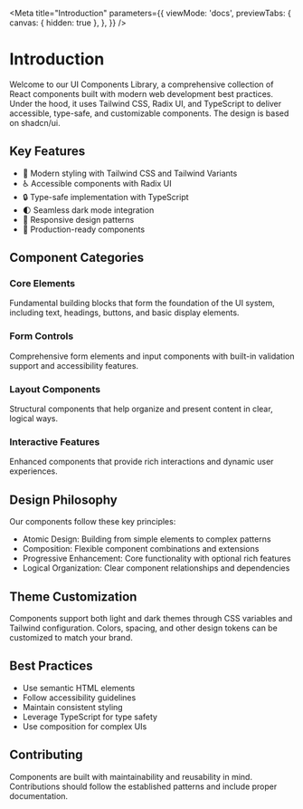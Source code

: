 
<Meta
  title="Introduction"
  parameters={{
    viewMode: 'docs',
    previewTabs: {
      canvas: { hidden: true },
    },
  }}
/>

# Introduction

Welcome to our UI Components Library, a comprehensive collection of React components built with
modern web development best practices. Under the hood, it uses Tailwind CSS, Radix UI, and TypeScript
to deliver accessible, type-safe, and customizable components. The design is based on shadcn/ui.

## Key Features

- 🎨 Modern styling with Tailwind CSS and Tailwind Variants
- ♿️ Accessible components with Radix UI
- 🔒 Type-safe implementation with TypeScript
- 🌓 Seamless dark mode integration
- 📱 Responsive design patterns
- 🚀 Production-ready components

## Component Categories

### Core Elements
Fundamental building blocks that form the foundation of the UI system, including text, headings, buttons, and basic display elements.

### Form Controls
Comprehensive form elements and input components with built-in validation support and accessibility features.

### Layout Components
Structural components that help organize and present content in clear, logical ways.

### Interactive Features
Enhanced components that provide rich interactions and dynamic user experiences.

## Design Philosophy

Our components follow these key principles:
- Atomic Design: Building from simple elements to complex patterns
- Composition: Flexible component combinations and extensions
- Progressive Enhancement: Core functionality with optional rich features
- Logical Organization: Clear component relationships and dependencies

## Theme Customization

Components support both light and dark themes through CSS variables and Tailwind configuration. Colors, spacing, and other design tokens can be customized to match your brand.

## Best Practices

- Use semantic HTML elements
- Follow accessibility guidelines
- Maintain consistent styling
- Leverage TypeScript for type safety
- Use composition for complex UIs

## Contributing

Components are built with maintainability and reusability in mind. Contributions should follow the established patterns and include proper documentation.

